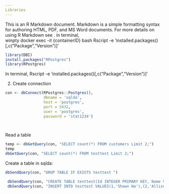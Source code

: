 ```yaml
---
Libraries
---
```


This is an R Markdown document. Markdown is a simple formatting syntax for authoring HTML, PDF, and MS Word documents. For more details on using R Markdown see .
in terminal,  
winpty docker exec -it {containerID} bash
Rscript -e 'installed.packages()[,c("Package","Version")]'


```r
library(DBI)
install.packages("RPostgres")
library(RPostgres)
```

In terminal, 
Rscript -e 'installed.packages()[,c("Package","Version")]'

2. Create connection


```r
con <- dbConnect(RPostgres::Postgres(),
                 dbname = 'sqlda',
                 host = 'postgres', 
                 port = 5432,
                 user = 'postgres', 
                 password = 'stat1234')

    
```
Read a table

```r

temp <- dbGetQuery(con, "SELECT count(*) FROM customers Limit 2;")
temp
dbGetQuery(con, "SELECT count(*) FROM testtest Limit 2;")
```
Create a table in sqlda: 


```r

dbSendQuery(con, "DROP TABLE IF EXISTS testtest ")

 dbSendQuery(con, "CREATE TABLE testtest(Id INTEGER PRIMARY KEY, Name VARCHAR(20))")
 dbSendQuery(con, "INSERT INTO testtest VALUES(1,'Shawn Ha'),(2,'Allison Lee')")

```


 


